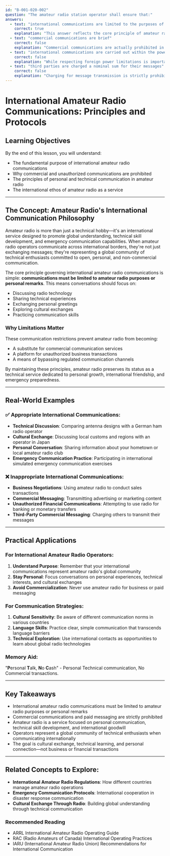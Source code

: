 ```yaml
---
id: "B-001-020-002"
question: "The amateur radio station operator shall ensure that:"
answers:
  - text: "international communications are limited to the purposes of amateur radio or remarks of a personal nature"
    correct: true
    explanation: "This answer reflects the core principle of amateur radio's international communication regulations. Amateur radio is fundamentally a non-commercial service focused on personal communication, international goodwill, and technical experimentation. International communications must be limited to discussing amateur radio activities, technical topics, personal greetings, or non-business conversations. This prevents amateur radio from being used for commercial or unauthorized communication purposes."
  - text: "commercial communications are brief"
    correct: false
    explanation: "Commercial communications are actually prohibited in amateur radio, not merely limited to being brief. Amateur radio operators are strictly forbidden from using their stations for business communications, financial transactions, or commercial messaging. The service is designed for personal communication, technical experimentation, and international goodwill, not as a substitute for commercial communication services."
  - text: "international communications are carried out within the power limitations of the foreign administration"
    correct: false
    explanation: "While respecting foreign power limitations is important when operating internationally, this statement is not the primary responsibility of the amateur radio station operator. Each country has its own regulations, and operators must obtain proper authorization and follow local rules, but the core requirement is about the purpose and nature of communications, not specifically about power levels."
  - text: "third parties are charged a nominal sum for their messages"
    correct: false
    explanation: "Charging for message transmission is strictly prohibited in amateur radio. The service is fundamentally a volunteer, non-commercial communication method. Amateur radio operators are not allowed to receive payment for transmitting messages, which distinguishes it from commercial communication services. Messages are exchanged freely as part of the service's commitment to public communication and international goodwill."
---
```


# International Amateur Radio Communications: Principles and Protocols

## Learning Objectives
By the end of this lesson, you will understand:
- The fundamental purpose of international amateur radio communications
- Why commercial and unauthorized communications are prohibited
- The principles of personal and technical communication in amateur radio
- The international ethos of amateur radio as a service

---

## The Concept: Amateur Radio's International Communication Philosophy

Amateur radio is more than just a technical hobby—it's an international service designed to promote global understanding, technical skill development, and emergency communication capabilities. When amateur radio operators communicate across international borders, they're not just exchanging messages; they're representing a global community of technical enthusiasts committed to open, personal, and non-commercial communication.

The core principle governing international amateur radio communications is simple: **communications must be limited to amateur radio purposes or personal remarks**. This means conversations should focus on:
- Discussing radio technology
- Sharing technical experiences
- Exchanging personal greetings
- Exploring cultural exchanges
- Practicing communication skills

### Why Limitations Matter

These communication restrictions prevent amateur radio from becoming:
- A substitute for commercial communication services
- A platform for unauthorized business transactions
- A means of bypassing regulated communication channels

By maintaining these principles, amateur radio preserves its status as a technical service dedicated to personal growth, international friendship, and emergency preparedness.

---

## Real-World Examples

### ✅ Appropriate International Communications:
- **Technical Discussion**: Comparing antenna designs with a German ham radio operator
- **Cultural Exchange**: Discussing local customs and regions with an operator in Japan
- **Personal Conversation**: Sharing information about your hometown or local amateur radio club
- **Emergency Communication Practice**: Participating in international simulated emergency communication exercises

### ❌ Inappropriate International Communications:
- **Business Negotiations**: Using amateur radio to conduct sales transactions
- **Commercial Messaging**: Transmitting advertising or marketing content
- **Unauthorized Financial Communications**: Attempting to use radio for banking or monetary transfers
- **Third-Party Commercial Messaging**: Charging others to transmit their messages

---

## Practical Applications

### For International Amateur Radio Operators:
1. **Understand Purpose**: Remember that your international communications represent amateur radio's global community
2. **Stay Personal**: Focus conversations on personal experiences, technical interests, and cultural exchanges
3. **Avoid Commercialization**: Never use amateur radio for business or paid messaging

### For Communication Strategies:
1. **Cultural Sensitivity**: Be aware of different communication norms in various countries
2. **Language Skills**: Practice clear, simple communication that transcends language barriers
3. **Technical Exploration**: Use international contacts as opportunities to learn about global radio technologies

### Memory Aid:
"**P**ersonal **T**alk, **N**o **C**ash" - Personal Technical communication, No Commercial transactions.

---

## Key Takeaways

- International amateur radio communications must be limited to amateur radio purposes or personal remarks
- Commercial communications and paid messaging are strictly prohibited
- Amateur radio is a service focused on personal communication, technical skill development, and international goodwill
- Operators represent a global community of technical enthusiasts when communicating internationally
- The goal is cultural exchange, technical learning, and personal connection—not business or financial transactions

---

## Related Concepts to Explore:
- **International Amateur Radio Regulations**: How different countries manage amateur radio operations
- **Emergency Communication Protocols**: International cooperation in disaster response communication
- **Cultural Exchange Through Radio**: Building global understanding through technical communication

### Recommended Reading
- ARRL International Amateur Radio Operating Guide
- RAC (Radio Amateurs of Canada) International Operating Practices
- IARU (International Amateur Radio Union) Recommendations for International Communication